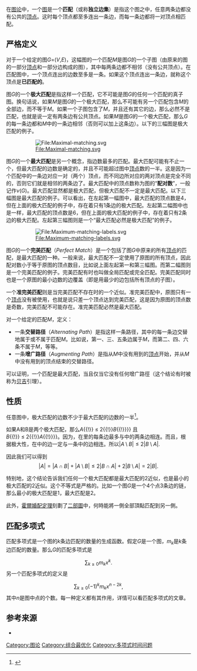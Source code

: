 {{noteTA
|1=zh-hans:准完美;zh-hant:準完美;
}}
在[[图论|图论]]中，一个[[图_(数学)|图]]是一个'''匹配'''（或称'''独立边集'''）是指这个图之中，任意两条边都没有公共的[[顶点_(图论)|顶点]]。这时每个顶点都至多连出一条边，而每一条边都将一对顶点相匹配。

== 严格定义 ==
对于一个给定的图''G''=(''V'',''E'')，这幅图的一个匹配''M''是图''G''的一个子图（由原来的图的一部分[[顶点_(图论)|顶点]]和一部分边构成的图），其中每两条边都不相邻（没有公共顶点）。在匹配图中，一个顶点连出的边数至多是一条。如果这个顶点连出一条边，就称这个顶点是'''已匹配的'''。

图''G''的一个'''极大匹配'''是指这样一个匹配，它不可能是图''G''的任何一个匹配的真子图。换句话说，如果''M''是图''G''的一个极大匹配，那么不可能有另一个匹配包含''M''的全部边，而不等于''M''。如果一个子图包含了''M''，并且还有其它的边，那么必然不是匹配，也就是说一定有两条边有公共顶点。如果''M''是图''G''的一个极大匹配，那么''G''的每一条边都和''M''中的一条边相邻（否则可以加上这条边）。以下的三幅图是极大匹配的例子。

:[[File:Maximal-matching.svg|File:Maximal-matching.svg]]

图''G''的一个'''最大匹配'''是另一个概念，指边数最多的匹配。最大匹配可能有不止一个，但最大匹配的边数是确定的，并且不可能超过图中[[顶点_(图论)|顶点]]数的一半。这是因为一个匹配中的一条边对应一对（两个）顶点，而不同边所对应的两对顶点是完全不同的，否则它们就是相邻的两条边了。最大匹配中的顶点数称为图的“'''配对数'''”，一般记作<math>\nu(G)</math>。最大匹配显然都是极大匹配，但极大匹配不一定是最大匹配。以下三幅图是最大匹配的例子。可以看出，在左起第一幅图中，最大匹配的顶点数是4，但在上面的极大匹配的例子中，存在着只有1条边的极大匹配。左起第二幅图中也是一样，最大匹配的顶点数是6，但在上面的极大匹配的例子中，存在着只有2条边的极大匹配。左起第三幅图则是一个“最大匹配必然是极大匹配”的例子。

:[[File:Maximum-matching-labels.svg|File:Maximum-matching-labels.svg]]

图''G''的一个'''完美匹配'''（''Perfect Match''）是一个包括了图''G''中原来的所有[[顶点_(图论)|顶点]]的匹配，是最大匹配的一种。一般来说，最大匹配不一定使用了原图的所有顶点，因此配对数小于等于原图的顶点数目，比如说上面左起第一和第三幅图。而第二幅图则是一个完美匹配的例子。完美匹配有时也叫做全局匹配或完全匹配。完美匹配同时也是一个原图的最小边数的边覆盖（即是用最少的边包括所有顶点的子图）。

一个'''准完美匹配'''则是当完美匹配不存在时的一个近似。准完美匹配中，原图只有一个[[顶点_(图论)|顶点]]没有被使用，也就是说只差一个顶点达到完美匹配，这是因为原图的顶点数是奇数，完美匹配不可能存在。准完美匹配必然是最大匹配。

对一个给定的匹配''M''，定义：
* 一条'''交替路径'''（''Alternating Path''）是指这样一条路径，其中的每一条边交替地属于或不属于匹配''M''。比如说，第一、三、五条边属于''M''，而第二、四、六条不属于''M''，等等。
* 一条'''增广路径'''（''Augmenting Path''）是指从''M''中没有用到的[[顶点_(图论)|顶点]]开始，并从''M''中没有用到的顶点结束的交替路径。

可以证明，一个匹配是最大匹配，当且仅当它没有任何增广路徑（这个结论有时被称为[[克莱德·贝吉|贝吉]]引理）。

== 性质 ==
任意图中，极大匹配的边数不少于最大匹配的边数的一半<ref>{{cite journal | title =A Simple Approximation Algorithm for the Weighted Matching Problem |author = Doratha E. Drake, Stefan Hougardy |journal = Information Processing Letters | volume = 85 , Issue 4 (February 2003) }}</ref>。

如果A和B是两个极大匹配，那么{{math|{{!}}''A''{{!}} ≤ 2{{!}}''B''{{!}}}} 且 {{math|{{!}}''B''{{!}} ≤ 2{{!}}''A''{{!}}}}。因为，在{{math|''B'' \ ''A''}}里的每条边最多与{{math|''A'' \ ''B''}}中的两条边相连。而且，根据极大性，在{{math|''A'' \ ''B''}}中的边一定与一条{{math|''B'' \ ''A''}}中的边相连。所以<math>|A \setminus B| \le 2|B \setminus A |.</math>

因此我们可以得到:<math>|A| = |A \cap B| + |A \setminus B| \le 2|B \cap A| + 2|B \setminus A| = 2|B|.</math>

特别地，这个结论告诉我们任何一个极大匹配都是最大匹配的2近似，也是最小的极大匹配的2近似。这个不等式是严格的。比如一个图''G''是一个4个点3条边的链，那么最小的极大匹配是1，最大匹配是2。

此外，[[霍爾婚配定理|霍爾婚配定理]]刻劃了[[二部圖|二部圖]]中，何時能將一側全部頂點匹配到另一側。

==匹配多项式==
匹配多项式是一个图的''k''条边匹配的数量的生成函数。假定''G''是一个图，''m<sub>k</sub>''是''k''条边匹配的数量。那么''G''的匹配多项式是
:<math>\sum_{k\geq0} m_k x^k.</math>
另一个匹配多项式的定义是
:<math>\sum_{k\geq0} (-1)^k m_k x^{n-2k},</math>
其中''n''是图中点的个数。每一种定义都有其作用，详情可以看匹配多项式的文章。

== 参考来源 ==
<references/>
* {{cite book | title = 图论及其应用 | author = 卢开澄,卢华明 | publisher =清华大学出版社 | year =1995 | isbn =978-7-302-01817-9 }}

{{Authority control}}
[[Category:图论|Category:图论]]
[[Category:组合最优化|Category:组合最优化]]
[[Category:多项式时间问题|Category:多项式时间问题]]
